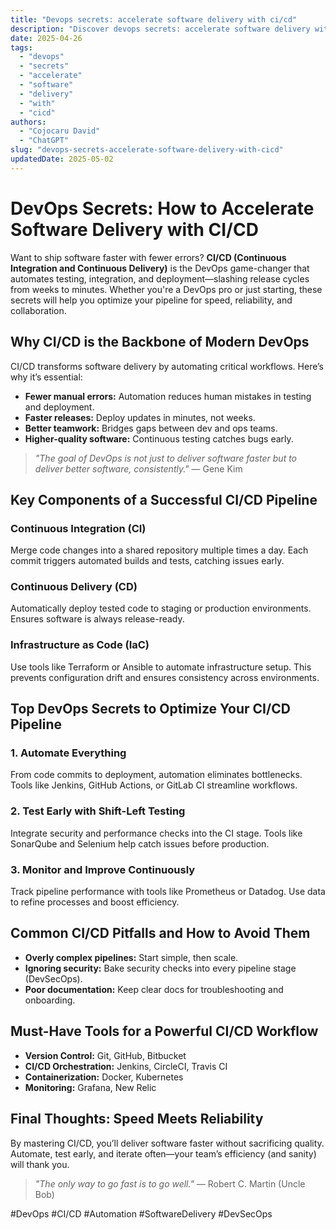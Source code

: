 ```yaml
---
title: "Devops secrets: accelerate software delivery with ci/cd"
description: "Discover devops secrets: accelerate software delivery with ci/cd with this in-depth guide, providing actionable insights and practical tips to boost your knowledge and results."
date: 2025-04-26
tags:
  - "devops"
  - "secrets"
  - "accelerate"
  - "software"
  - "delivery"
  - "with"
  - "cicd"
authors:
  - "Cojocaru David"
  - "ChatGPT"
slug: "devops-secrets-accelerate-software-delivery-with-cicd"
updatedDate: 2025-05-02
---
```


# DevOps Secrets: How to Accelerate Software Delivery with CI/CD  

Want to ship software faster with fewer errors? **CI/CD (Continuous Integration and Continuous Delivery)** is the DevOps game-changer that automates testing, integration, and deployment—slashing release cycles from weeks to minutes. Whether you're a DevOps pro or just starting, these secrets will help you optimize your pipeline for speed, reliability, and collaboration.  

## Why CI/CD is the Backbone of Modern DevOps  

CI/CD transforms software delivery by automating critical workflows. Here’s why it’s essential:  

*   **Fewer manual errors:** Automation reduces human mistakes in testing and deployment.  
*   **Faster releases:** Deploy updates in minutes, not weeks.  
*   **Better teamwork:** Bridges gaps between dev and ops teams.  
*   **Higher-quality software:** Continuous testing catches bugs early.  

> *"The goal of DevOps is not just to deliver software faster but to deliver better software, consistently."* — Gene Kim  

## Key Components of a Successful CI/CD Pipeline  

### Continuous Integration (CI)  

Merge code changes into a shared repository multiple times a day. Each commit triggers automated builds and tests, catching issues early.  

### Continuous Delivery (CD)  

Automatically deploy tested code to staging or production environments. Ensures software is always release-ready.  

### Infrastructure as Code (IaC)  

Use tools like Terraform or Ansible to automate infrastructure setup. This prevents configuration drift and ensures consistency across environments.  

## Top DevOps Secrets to Optimize Your CI/CD Pipeline  

### 1. Automate Everything  

From code commits to deployment, automation eliminates bottlenecks. Tools like Jenkins, GitHub Actions, or GitLab CI streamline workflows.  

### 2. Test Early with Shift-Left Testing  

Integrate security and performance checks into the CI stage. Tools like SonarQube and Selenium help catch issues before production.  

### 3. Monitor and Improve Continuously  

Track pipeline performance with tools like Prometheus or Datadog. Use data to refine processes and boost efficiency.  

## Common CI/CD Pitfalls and How to Avoid Them  

*   **Overly complex pipelines:** Start simple, then scale.  
*   **Ignoring security:** Bake security checks into every pipeline stage (DevSecOps).  
*   **Poor documentation:** Keep clear docs for troubleshooting and onboarding.  

## Must-Have Tools for a Powerful CI/CD Workflow  

*   **Version Control:** Git, GitHub, Bitbucket  
*   **CI/CD Orchestration:** Jenkins, CircleCI, Travis CI  
*   **Containerization:** Docker, Kubernetes  
*   **Monitoring:** Grafana, New Relic  

## Final Thoughts: Speed Meets Reliability  

By mastering CI/CD, you’ll deliver software faster without sacrificing quality. Automate, test early, and iterate often—your team’s efficiency (and sanity) will thank you.  

> *"The only way to go fast is to go well."* — Robert C. Martin (Uncle Bob)  

#DevOps #CI/CD #Automation #SoftwareDelivery #DevSecOps